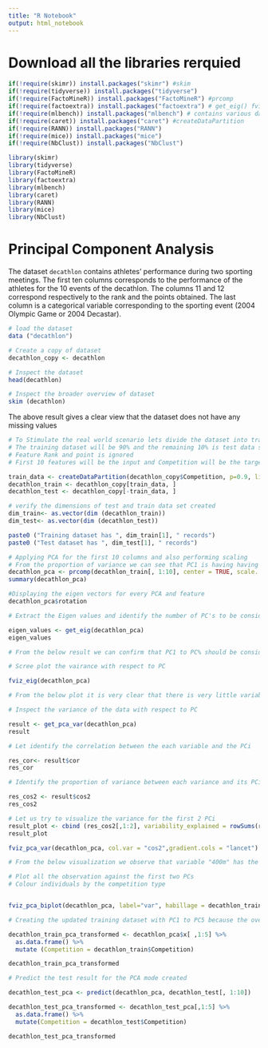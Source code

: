 ```yaml
---
title: "R Notebook"
output: html_notebook
---
```


# Download all the libraries rerquied

```r
if(!require(skimr)) install.packages("skimr") #skim
if(!require(tidyverse)) install.packages("tidyverse")
if(!require(FactoMineR)) install.packages("FactoMineR") #prcomp
if(!require(factoextra)) install.packages("factoextra") # get_eig() fviz_eig()
if(!require(mlbench)) install.packages("mlbench") # contains various datasets
if(!require(caret)) install.packages("caret") #createDataPartition
if(!require(RANN)) install.packages("RANN")
if(!require(mice)) install.packages("mice")
if(!require(NbClust)) install.packages("NbClust")

library(skimr)
library(tidyverse)
library(FactoMineR)
library(factoextra)
library(mlbench)
library(caret)
library(RANN)
library(mice)
library(NbClust)
```


# Principal Component Analysis

The dataset `decathlon` contains athletes' performance during two sporting meetings. The first ten columns corresponds to the performance of the athletes for the 10 events of the decathlon. The columns 11 and 12 correspond respectively to the rank and the points obtained. The last column is a categorical variable corresponding to the sporting event (2004 Olympic Game or 2004 Decastar).


```r
# load the dataset
data ("decathlon")

# Create a copy of dataset
decathlon_copy <- decathlon

# Inspect the dataset
head(decathlon)

```


```r
# Inspect the broader overview of dataset
skim (decathlon)
```
The above result gives a clear view that the dataset does not have any missing values


```r
# To Stimulate the real world scenario lets divide the dataset into training and test.
# The training dataset will be 90% and the remaining 10% is test data set
# Feature Rank and point is ignored 
# First 10 features will be the input and Competition will be the target feature

train_data <- createDataPartition(decathlon_copy$Competition, p=0.9, list=FALSE)
decathlon_train <- decathlon_copy[train_data, ]
decathlon_test <- decathlon_copy[-train_data, ]

# verify the dimensions of test and train data set created
dim_train<- as.vector(dim (decathlon_train))
dim_test<- as.vector(dim (decathlon_test))

paste0 ("Training dataset has ", dim_train[1], " records")
paste0 ("Test dataset has ", dim_test[1], " records")

```
```r
# Applying PCA for the first 10 columns and also performing scaling
# From the proportion of variance we can see that PC1 is having having the highest variance with respect to data
decathlon_pca <- prcomp(decathlon_train[, 1:10], center = TRUE, scale. = TRUE)
summary(decathlon_pca)

#Displaying the eigen vectors for every PCA and feature
decathlon_pca$rotation

```
```r
# Extract the Eigen values and identify the number of PC's to be considered for 80% of over all variability

eigen_values <- get_eig(decathlon_pca)
eigen_values

# From the below result we can confirm that PC1 to PC% should be considered for 80% variability 
```

```r
# Scree plot the vairance with respect to PC

fviz_eig(decathlon_pca)

# From the below plot it is very clear that there is very little variability after PC5
```



```r
# Inspect the variance of the data with respect to PC

result <- get_pca_var(decathlon_pca)
result

```

```r
# Let identify the correlation between the each variable and the PCi

res_cor<- result$cor
res_cor

```

```r
# Identify the proportion of variance between each variance and its PCi

res_cos2 <- result$cos2
res_cos2
```

```r
# Let us try to visualize the variance for the first 2 PCi
result_plot <- cbind (res_cos2[,1:2], variability_explained = rowSums(res_cos2[,1:2]))
result_plot

fviz_pca_var(decathlon_pca, col.var = "cos2",gradient.cols = "lancet")

# From the below visualization we observe that variable "400m" has the highest variance wrt the PCi

```

```r

# Plot all the observation against the first two PCs
# Colour individuals by the competition type


fviz_pca_biplot(decathlon_pca, label="var", habillage = decathlon_train$Competition, addEllipses = TRUE)

```

```r

# Creating the updated training dataset with PC1 to PC5 because the overall 80% vraibility reflects within PC1 to PC5

decathlon_train_pca_transformed <- decathlon_pca$x[ ,1:5] %>%
  as.data.frame() %>%
  mutate (Competition = decathlon_train$Competition)

decathlon_train_pca_transformed


```


```r

# Predict the test result for the PCA mode created 

decathlon_test_pca <- predict(decathlon_pca, decathlon_test[, 1:10])

decathlon_test_pca_transformed <- decathlon_test_pca[,1:5] %>%
  as.data.frame() %>%
  mutate(Competition = decathlon_test$Competition)

decathlon_test_pca_transformed

```

